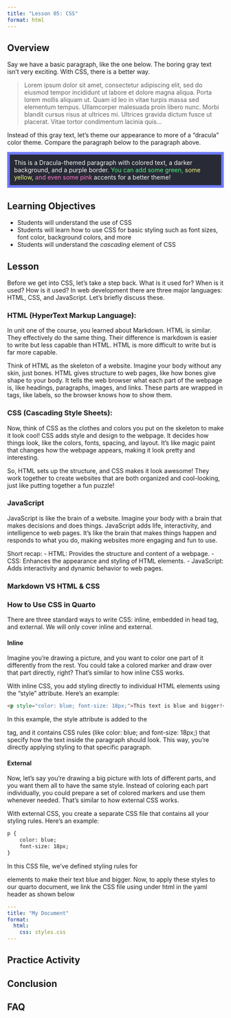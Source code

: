 ```yaml
---
title: "Lesson 05: CSS"
format: html
---
```


## Overview

Say we have a basic paragraph, like the one below. The boring gray text isn't very exciting. With CSS, there is a better way. 

> <p> Lorem ipsum dolor sit amet, consectetur adipiscing elit, sed do eiusmod tempor incididunt ut labore et dolore magna aliqua. Porta lorem mollis aliquam ut. Quam id leo in vitae turpis massa sed elementum tempus. Ullamcorper malesuada proin libero nunc. Morbi blandit cursus risus at ultrices mi. Ultrices gravida dictum fusce ut placerat. Vitae tortor condimentum lacinia quis... </p>


Instead of this gray text, let's theme our appearance to more of a "dracula" color theme. Compare the paragraph below to the paragraph above. 

<p style="background-color: #282a36; color: #f8f8f2; border: 6px solid #6d78f9; padding: 10px;">
    This is a Dracula-themed paragraph with colored text, a darker background, and a purple border. 
    <span style="color: #50fa7b;">You can add some green, </span>
    <span style="color: #f1fa81;">some yellow, </span> 
    <span style="color: #ff79c6;">and even some pink</span> 
    accents for a better theme!
</p>

## Learning Objectives 

- Students will understand the use of CSS
- Students will learn how to use CSS for basic styling such as font sizes, font color, background colors, and more
- Students will understand the *cascading* element of CSS  

## Lesson

Before we get into CSS, let's take a step back. What is it used for? When is it used? How is it used? In web development there are three major languages: HTML, CSS, and JavaScript. Let's briefly discuss these.

### HTML (HyperText Markup Language):

In unit one of the course, you learned about Markdown. HTML is similar. They effectively do the same thing. Their difference is markdown is easier to write but less capable than HTML. HTML is more difficult to write but is far more capable. 

Think of HTML as the skeleton of a website. Imagine your body without any skin, just bones. HTML gives structure to web pages, like how bones give shape to your body. It tells the web browser what each part of the webpage is, like headings, paragraphs, images, and links. These parts are wrapped in tags, like labels, so the browser knows how to show them.

### CSS (Cascading Style Sheets):

Now, think of CSS as the clothes and colors you put on the skeleton to make it look cool! CSS adds style and design to the webpage. It decides how things look, like the colors, fonts, spacing, and layout. It's like magic paint that changes how the webpage appears, making it look pretty and interesting.

So, HTML sets up the structure, and CSS makes it look awesome! They work together to create websites that are both organized and cool-looking, just like putting together a fun puzzle!

### JavaScript 

JavaScript is like the brain of a website. Imagine your body with a brain that makes decisions and does things. JavaScript adds life, interactivity, and intelligence to web pages. It's like the brain that makes things happen and responds to what you do, making websites more engaging and fun to use. 

Short recap:
- HTML: Provides the structure and content of a webpage.
- CSS: Enhances the appearance and styling of HTML elements.
- JavaScript: Adds interactivity and dynamic behavior to web pages.


### Markdown VS HTML & CSS

### How to Use CSS in Quarto 

There are three standard ways to write CSS: inline, embedded in head tag, and external. We will only cover inline and external. 

#### Inline

Imagine you're drawing a picture, and you want to color one part of it differently from the rest. You could take a colored marker and draw over that part directly, right? That's similar to how inline CSS works.

With inline CSS, you add styling directly to individual HTML elements using the "style" attribute. Here's an example:

```html
<p style="color: blue; font-size: 18px;">This text is blue and bigger!</p>
```

In this example, the style attribute is added to the <p> tag, and it contains CSS rules (like color: blue; and font-size: 18px;) that specify how the text inside the paragraph should look. This way, you're directly applying styling to that specific paragraph.


#### External

Now, let's say you're drawing a big picture with lots of different parts, and you want them all to have the same style. Instead of coloring each part individually, you could prepare a set of colored markers and use them whenever needed. That's similar to how external CSS works.

With external CSS, you create a separate CSS file that contains all your styling rules. Here's an example:

```html
p {
    color: blue;
    font-size: 18px;
}
```

In this CSS file, we've defined styling rules for <p> elements to make their text blue and bigger. Now, to apply these styles to our quarto document, we link the CSS file using under html in the yaml header as shown below

```yaml
---
title: "My Document"
format:
  html:
    css: styles.css
---
```


## Practice Activity

## Conclusion

## FAQ

